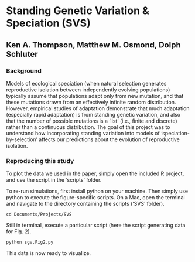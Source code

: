 # Standing Genetic Variation & Speciation (SVS)
## Ken A. Thompson, Matthew M. Osmond, Dolph Schluter

### Background

Models of ecological speciation (when natural selection generates reproductive isolation between independently evolving populations) typically assume that populations adapt only from new mutation, and that these mutations drawn from an effectively infinite random distribution. However, empirical studies of adaptation demonstrate that much adaptation (especially rapid adaptation) is from standing genetic variation, and also that the number of possible mutations is a 'list' (i.e., finite and discrete) rather than a continuous distribution. The goal of this project was to understand how incorporating standing variation into models of 'speciation-by-selection' affects our predictions about the evolution of reproductive isolation.

### Reproducing this study

To plot the data we used in the paper, simply open the included R project, and use the script in the 'scripts' folder.

To re-run simulations, first install python on your machine. Then simply use python to execute the figure-specific scripts. On a Mac, open the terminal and navigate to the directory containing the scripts ('SVS' folder).

```
cd Documents/Projects/SVS
```

Still in terminal, execute a particular script (here the script generating data for Fig. 2).

```
python sgv.Fig2.py
```

This data is now ready to visualize. 
